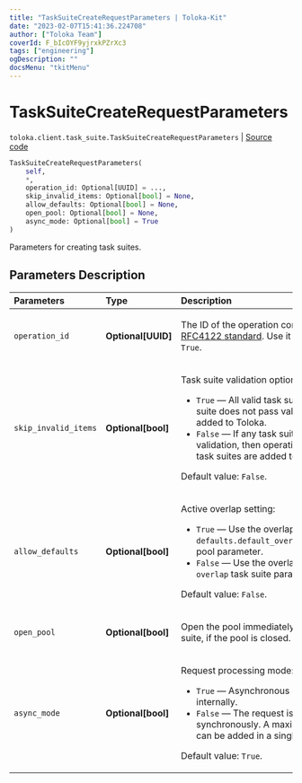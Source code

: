 ```yaml
---
title: "TaskSuiteCreateRequestParameters | Toloka-Kit"
date: "2023-02-07T15:41:36.224708"
author: ["Toloka Team"]
coverId: F_bIcOYF9yjrxkPZrXc3
tags: ["engineering"]
ogDescription: ""
docsMenu: "tkitMenu"
---
```


# TaskSuiteCreateRequestParameters
`toloka.client.task_suite.TaskSuiteCreateRequestParameters` | [Source code](https://github.com/Toloka/toloka-kit/blob/v1.1.3/src/client/task_suite.py#L78)

```python
TaskSuiteCreateRequestParameters(
    self,
    *,
    operation_id: Optional[UUID] = ...,
    skip_invalid_items: Optional[bool] = None,
    allow_defaults: Optional[bool] = None,
    open_pool: Optional[bool] = None,
    async_mode: Optional[bool] = True
)
```

Parameters for creating task suites.

## Parameters Description

| Parameters | Type | Description |
| :----------| :----| :-----------|
`operation_id`|**Optional\[UUID\]**|<p>The ID of the operation conforming to the [RFC4122 standard](https://tools.ietf.org/html/rfc4122). Use it if the `async_mode` is set to `True`.</p>
`skip_invalid_items`|**Optional\[bool\]**|<p>Task suite validation option:</p> <ul> <li>`True` — All valid task suites are added. If a task suite does not pass validation, then it is not added to Toloka.</li> <li>`False` — If any task suite does not pass validation, then operation is cancelled and no task suites are added to Toloka.</li> </ul> <p></p><p>Default value: `False`.</p>
`allow_defaults`|**Optional\[bool\]**|<p>Active overlap setting:</p> <ul> <li>`True` — Use the overlap that is set in the `defaults.default_overlap_for_new_task_suites` pool parameter.</li> <li>`False` — Use the overlap that is set in the `overlap` task suite parameter.</li> </ul> <p></p><p>Default value: `False`.</p>
`open_pool`|**Optional\[bool\]**|<p>Open the pool immediately after creating a task suite, if the pool is closed.</p>
`async_mode`|**Optional\[bool\]**|<p>Request processing mode:</p> <ul> <li>`True` — Asynchronous operation is started internally.</li> <li>`False` — The request is processed synchronously. A maximum of 5000 task suites can be added in a single request in this mode.</li> </ul> <p></p><p>Default value: `True`.</p>